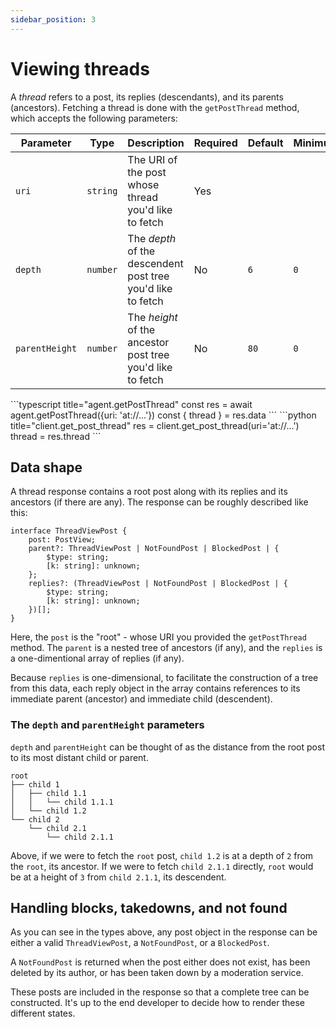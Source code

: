 ```yaml
---
sidebar_position: 3
---
```



# Viewing threads

A _thread_ refers to a post, its replies (descendants), and its parents
(ancestors). Fetching a thread is done with the `getPostThread` method, which accepts the following parameters:

| Parameter      | Type     | Description                                                 | Required | Default | Minimum | Maximum |
| -------------- | -------- | ----------------------------------------------------------- | -------- | ------- | ------- | ------- |
| `uri`          | `string` | The URI of the post whose thread you'd like to fetch        | Yes      |         |         |         |
| `depth`        | `number` | The _depth_ of the descendent post tree you'd like to fetch | No       | `6`     | `0`     | `1000`  |
| `parentHeight` | `number` | The _height_ of the ancestor post tree you'd like to fetch  | No       | `80`    | `0`     | `1000`  |

<Tabs groupId="sdk">
  <TabItem value="ts" label="Typescript">
    ```typescript title="agent.getPostThread"
      const res = await agent.getPostThread({uri: 'at://...'})
      const { thread } = res.data
    ```
  </TabItem>
  <TabItem value="python" label="Python">
    ```python title="client.get_post_thread"
      res = client.get_post_thread(uri='at://...')
      thread = res.thread
    ```
  </TabItem>
</Tabs>

## Data shape

A thread response contains a root post along with its replies and its ancestors (if there are any). The response can be roughly described like this:

```
interface ThreadViewPost {
    post: PostView;
    parent?: ThreadViewPost | NotFoundPost | BlockedPost | {
        $type: string;
        [k: string]: unknown;
    };
    replies?: (ThreadViewPost | NotFoundPost | BlockedPost | {
        $type: string;
        [k: string]: unknown;
    })[];
}
```

Here, the `post` is the "root" - whose URI you provided the `getPostThread`
method. The `parent` is a nested tree of ancestors (if any), and the `replies`
is a one-dimentional array of replies (if any).

Because `replies` is one-dimensional, to facilitate the construction of a tree
from this data, each reply object in the array contains references to its
immediate parent (ancestor) and immediate child (descendent).

### The `depth` and `parentHeight` parameters

`depth` and `parentHeight` can be thought of as the distance from the
root post to its most distant child or parent.

```
root
├── child 1
│   ├── child 1.1
│   │   └── child 1.1.1
│   └── child 1.2
└── child 2
    └── child 2.1
        └── child 2.1.1
```

Above, if we were to fetch the `root` post, `child 1.2` is at a depth of `2`
from the `root`, its ancestor. If we were to fetch `child 2.1.1` directly,
`root` would be at a height of `3` from `child 2.1.1`, its descendent.

## Handling blocks, takedowns, and not found

As you can see in the types above, any post object in the response can be either
a valid `ThreadViewPost`, a `NotFoundPost`, or a `BlockedPost`.

A `NotFoundPost` is returned when the post either does not exist, has been
deleted by its author, or has been taken down by a moderation service.

These posts are included in the response so that a complete tree can be
constructed. It's up to the end developer to decide how to render these
different states.
